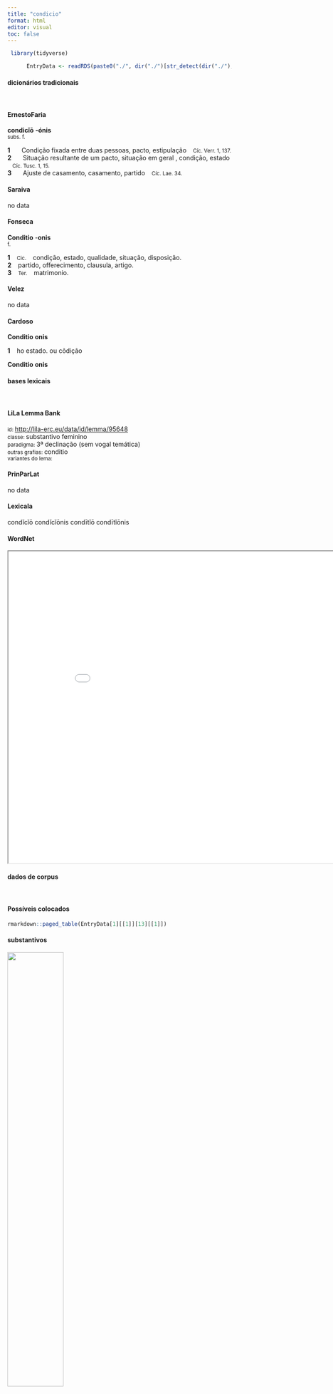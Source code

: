 ```yaml
---
title: "condicio"
format: html
editor: visual
toc: false
---
```



```r
 library(tidyverse) 

      EntryData <- readRDS(paste0("./", dir("./")[str_detect(dir("./"), "_xx99-111-110-100-105-99-105-111xx_.rds")]))

```


#### dicionários tradicionais

&emsp;




::: panel-tabset

#### ErnestoFaria

<b>condicĭō</b> <b>-ónis</b> <br> <small>subs. f.</small> <br> <small></small>   <p> <b>1</b> &ensp; <small></small> &ensp; Condição fixada entre duas pessoas, pacto, estipulação &ensp; <small>Cíc. Verr. 1, 137.</small> <br> <b>2</b> &ensp; <small></small> &ensp; Situação resultante de um pacto, situação em geral , condição, estado &ensp; <small>Cíc. Tusc. 1, 15.</small> <br> <b>3</b> &ensp; <small></small> &ensp; Ajuste de casamento, casamento, partido &ensp; <small>Cíc. Lae. 34.</small> </p>




#### Saraiva

no data




#### Fonseca

<b>Conditio</b> -<b>onis</b> <br> <small>f.</small>   <p> <b>1</b> &ensp; <small>Cic.</small> &ensp; condição, estado, qualidade, situação, disposição. <br> <b>2</b> &ensp; partido, offerecimento, clausula, artigo. <br> <b>3</b> &ensp; <small>Ter.</small> &ensp; matrimonio. </p>




#### Velez

no data




#### Cardoso

<b>Conditio</b> <b>onis</b>   <p> <b>1</b> &ensp; ho estado. ou cõdição </p> 
 <b>Conditio</b> <b>onis</b>


:::



#### bases lexicais

&emsp;






::: panel-tabset

#### LiLa Lemma Bank

<small> id: </small> <a href=' http://lila-erc.eu/data/id/lemma/95648 ' target="_blank"> http://lila-erc.eu/data/id/lemma/95648 </a> <br>
<small> classe: </small> substantivo feminino   <br>
<small> paradigma: </small> 3ª declinação (sem vogal temática) <br>
<small> outras grafias: </small> conditio <br>
<small> variantes do lema: </small>  <br>





#### PrinParLat

no data




#### Lexicala

condĭcĭō 
 condĭcĭōnis 
 condītĭō 
 condītĭōnis




#### WordNet

<iframe width='900' height='700' src='Media/Tree__xx99-111-110-100-105-99-105-111xx__sem_type_lexemes_pt.html'>

</iframe>


:::



#### dados de corpus

&emsp;




::: panel-tabset

#### Possíveis colocados

```r

rmarkdown::paged_table(EntryData[1][[1]][13][[1]])

```


#### substantivos

![](./Media/wordcloud__xx99-111-110-100-105-99-105-111xx__BY_collocate_scoreSUBST.webp){width=50% fig-alt='This chart plots collocate by scoreSUBST, for the headword condicio here are all the values plotted: collocate: pax; scoreSUBST: 2. collocate: bonus; scoreSUBST: 0. collocate: atque; scoreSUBST: 0'}




#### adjetivos

![](./Media/wordcloud__xx99-111-110-100-105-99-105-111xx__BY_collocate_scoreADJ.webp){width=50% fig-alt='This chart plots collocate by scoreADJ, for the headword condicio here are all the values plotted: collocate: pax; scoreADJ: 0. collocate: bonus; scoreADJ: 2. collocate: atque; scoreADJ: 0'}




#### verbos

![](./Media/wordcloud__xx99-111-110-100-105-99-105-111xx__BY_collocate_scoreVERBO.webp){width=50% fig-alt='This chart plots collocate by scoreVERBO, for the headword condicio here are all the values plotted: collocate: pax; scoreVERBO: 0. collocate: bonus; scoreVERBO: 0. collocate: atque; scoreVERBO: 0'}




#### advérbios

![](./Media/wordcloud__xx99-111-110-100-105-99-105-111xx__BY_collocate_scoreADV.webp){width=50% fig-alt='This chart plots collocate by scoreADV, for the headword condicio here are all the values plotted: collocate: pax; scoreADV: 0. collocate: bonus; scoreADV: 0. collocate: atque; scoreADV: 0'}




#### preposições e conjunções

![](./Media/wordcloud__xx99-111-110-100-105-99-105-111xx__BY_collocate_scoreFUNC.webp){width=50% fig-alt='This chart plots collocate by scoreFUNC, for the headword condicio here are all the values plotted: collocate: pax; scoreFUNC: 0. collocate: bonus; scoreFUNC: 0. collocate: atque; scoreFUNC: 0'}


:::



::: panel-tabset

#### ExemplosTraduzidos

<p> bona <b>condicione</b> geniti sumus si eam non deseruerimus <br> <small> Sen.Helv.5.1 <br> Fomos gerados em boa condição, se não nos afastarmos dela. <small> [JDD] </small> </small> </p>
; <p> non est uobis Quirites cum eo hoste certamen cum quo aliqua pacis <b>condicio</b> esse possit <br> <small> Cic.Phil.4.11.6 <br> Vós não tendes, quirites, uma disputa com um inimigo com quem seja possível haver alguma condição de paz. <small> [JDD] </small> </small> </p>
; <p> sibi quidem persuaderi cognitis suis postulatis atque aequitate <b>condicionum</b> perspecta eum neque suam neque populi Romani gratiam repudiaturum <br> <small> Caes.Gal.1.40.3 <br> Que ele [César] estava realmente persuadido de que, conhecidas suas propostas e examinada a equidade das condições, ele não iria renunciar a amizade, nem a sua nem a do povo romano. <small> [JDD] </small> </small> </p>





#### Frequência por autor

![](./Media/barchart__xx99-111-110-100-105-99-105-111xx__lemma_BY_author_Frequencies.webp){width=50% fig-alt='This charts plots the frequency of lemma by author_Frequencies. The Suetonius subcorpus registers the highest normalized frequency, with the value of 11.03 and an absolute frequency of 1. The Caesar subcorpus follows, with a normalized frequency of 4.53 and an absolute frequency of 12. the subcorpus with the least normalized frequency is Ovidius with the normalized value of 0 and an absolute freqeuncy of 0. here are all the values: subcorpus: Caesar ; normalized frequency: 12 ; absolute frequency: 4.53206435531385. subcorpus: Cicero ; normalized frequency: 40 ; absolute frequency: 2.4918392265331. subcorpus: Horatius ; normalized frequency: 1 ; absolute frequency: 0.888020602077968. subcorpus: Ovidius ; normalized frequency: 0 ; absolute frequency: 0. subcorpus: Phaedrus ; normalized frequency: 2 ; absolute frequency: 3.0362835888872. subcorpus: Sallustius ; normalized frequency: 2 ; absolute frequency: 1.85511548093869. subcorpus: Seneca ; normalized frequency: 11 ; absolute frequency: 2.05296653664545. subcorpus: Suetonius ; normalized frequency: 1 ; absolute frequency: 11.0253583241455. subcorpus: Tacitus ; normalized frequency: 0 ; absolute frequency: 0. subcorpus: Vergilius ; normalized frequency: 0 ; absolute frequency: 0. subcorpus: Hieronymus ; normalized frequency: 0 ; absolute frequency: 0'}




#### Frequência por gênero

![](./Media/barchart__xx99-111-110-100-105-99-105-111xx__lemma_BY_genre_Frequencies.webp){width=50% fig-alt='This charts plots the frequency of lemma by genre_Frequencies. The Prosa.histórica subcorpus registers the highest normalized frequency, with the value of 3.65 and an absolute frequency of 15. The Prosa.filosófica subcorpus follows, with a normalized frequency of 2.14 and an absolute frequency of 13. the subcorpus with the least normalized frequency is Poesia.trágica with the normalized value of 0 and an absolute freqeuncy of 0. here are all the values: subcorpus: Prosa.histórica ; normalized frequency: 15 ; absolute frequency: 3.65150076681516. subcorpus: Prosa.filosófica ; normalized frequency: 13 ; absolute frequency: 2.14164511293059. subcorpus: Prosa.oratória ; normalized frequency: 36 ; absolute frequency: 3.45645348669745. subcorpus: Prosa.epistolográfica ; normalized frequency: 2 ; absolute frequency: 0.529955748694984. subcorpus: Poesia.lírica ; normalized frequency: 1 ; absolute frequency: 0.84125515268781. subcorpus: Poesia.didática ; normalized frequency: 2 ; absolute frequency: 1.69649673424379. subcorpus: Poesia.trágica ; normalized frequency: 0 ; absolute frequency: 0. subcorpus: Poesia.épica ; normalized frequency: 0 ; absolute frequency: 0. subcorpus: Prosa.ficcional ; normalized frequency: 0 ; absolute frequency: 0'}




#### Frequência por século

![](./Media/barchart__xx99-111-110-100-105-99-105-111xx__lemma_BY_period_Frequencies.webp){width=50% fig-alt='This charts plots the frequency of lemma by period_Frequencies. The II.d.C. subcorpus registers the highest normalized frequency, with the value of 2.62 and an absolute frequency of 1. The I.a.C. subcorpus follows, with a normalized frequency of 2.56 and an absolute frequency of 55. the subcorpus with the least normalized frequency is IV.d.C. with the normalized value of 0 and an absolute freqeuncy of 0. here are all the values: subcorpus: I.a.C. ; normalized frequency: 55 ; absolute frequency: 2.55992552943914. subcorpus: I.d.C. ; normalized frequency: 13 ; absolute frequency: 1.98867982254857. subcorpus: II.d.C. ; normalized frequency: 1 ; absolute frequency: 2.61780104712042. subcorpus: IV.d.C. ; normalized frequency: 0 ; absolute frequency: 0'}


:::

